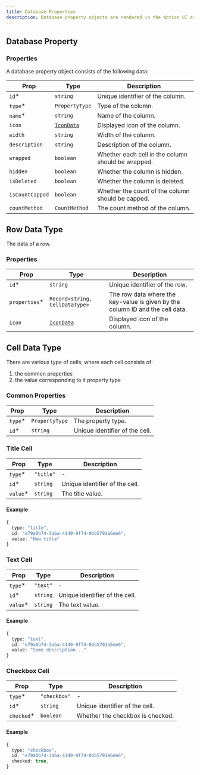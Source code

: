 ```yaml
---
title: Database Properties
description: Database property objects are rendered in the Notion UI as database columns.
---
```


## Database Property

### Properties

A database property object consists of the following data:

| Prop            | Type                                                | Description                                        |
| --------------- | --------------------------------------------------- | -------------------------------------------------- |
| `id`\*          | `string`                                            | Unique identifier of the column.                   |
| `type`\*        | `PropertyType`                                      | Type of the column.                                |
| `name`\*        | `string`                                            | Name of the column.                                |
| `icon`          | [`IconData`](/docs/blocks/icon-block#type-icondata) | Displayed icon of the column.                      |
| `width`         | `string`                                            | Width of the column.                               |
| `description`   | `string`                                            | Description of the column.                         |
| `wrapped`       | `boolean`                                           | Whether each cell in the column should be wrapped. |
| `hidden`        | `boolean`                                           | Whether the column is hidden.                      |
| `isDeleted`     | `boolean`                                           | Whether the column is deleted.                     |
| `isCountCapped` | `boolean`                                           | Whether the count of the column should be capped.  |
| `countMethod`   | `CountMethod`                                       | The count method of the column.                    |

## Row Data Type

The data of a row.

### Properties

| Prop           | Type                                                | Description                                                                   |
| -------------- | --------------------------------------------------- | ----------------------------------------------------------------------------- |
| `id`\*         | `string`                                            | Unique identifier of the row.                                                 |
| `properties`\* | `Record<string, CellDataType>`                      | The row data where the key-value is given by the column ID and the cell data. |
| `icon`         | [`IconData`](/docs/blocks/icon-block#type-icondata) | Displayed icon of the column.                                                 |

## Cell Data Type

There are various type of cells, where each cell consists of:

1. the common properties
2. the value corresponding to it property type

### Common Properties

| Prop     | Type           | Description                    |
| -------- | -------------- | ------------------------------ |
| `type`\* | `PropertyType` | The property type.             |
| `id`\*   | `string`       | Unique identifier of the cell. |

### Title Cell

| Prop      | Type      | Description                    |
| --------- | --------- | ------------------------------ |
| `type`\*  | `"title"` | -                              |
| `id`\*    | `string`  | Unique identifier of the cell. |
| `value`\* | `string`  | The title value.               |

#### Example

```ts
{
  type: "title",
  id: "e79a0b74-3aba-4149-9f74-0bb5791a6ee6",
  value: "New title"
}
```

### Text Cell

| Prop      | Type     | Description                    |
| --------- | -------- | ------------------------------ |
| `type`\*  | `"text"` | -                              |
| `id`\*    | `string` | Unique identifier of the cell. |
| `value`\* | `string` | The text value.                |

#### Example

```ts
{
  type: "text",
  id: "e79a0b74-3aba-4149-9f74-0bb5791a6ee6",
  value: "Some description..."
}
```

### Checkbox Cell

| Prop        | Type         | Description                      |
| ----------- | ------------ | -------------------------------- |
| `type`\*    | `"checkbox"` | -                                |
| `id`\*      | `string`     | Unique identifier of the cell.   |
| `checked`\* | `boolean`    | Whether the checkbox is checked. |

#### Example

```ts
{
  type: "checkbox",
  id: "e79a0b74-3aba-4149-9f74-0bb5791a6ee6",
  checked: true,
}
```
